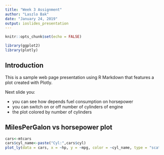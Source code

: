 ---
title: "Week 3 Assignment"
author: "Laszlo Bak"
date: "January 24, 2019"
output: ioslides_presentation
---

```{r setup, include=FALSE}
knitr::opts_chunk$set(echo = FALSE)
```

```{r  warning=FALSE, error=FALSE, echo=FALSE, message=FALSE}
library(ggplot2)
library(plotly)
```

## Introduction

This is a sample web page presentation using R Markdown that features a plot created with Plotly. 

Next slide you:

- you can see how depends fuel consumption on horsepower
- you can switch on or off number of cylinders of engine
- the plot colored by number of cylinders

## MilesPerGalon vs horsepower plot

```{r carsPlot, warning=FALSE}
cars<-mtcars
cars$cyl_name<-paste("Cyl:",cars$cyl)
plot_ly(data = cars, x = ~hp, y = ~mpg, color = ~cyl_name, type = "scatter" ,mode="markers")
```
